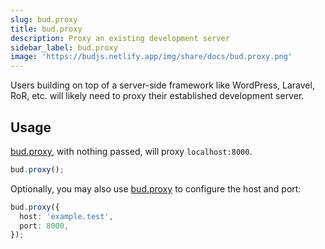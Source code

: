 ```yaml
---
slug: bud.proxy
title: bud.proxy
description: Proxy an existing development server
sidebar_label: bud.proxy
image: 'https://budjs.netlify.app/img/share/docs/bud.proxy.png'
---
```


Users building on top of a server-side framework like WordPress, Laravel, RoR, etc. will likely need to proxy their established development server.

## Usage

[bud.proxy](/docs/bud.proxy), with nothing passed, will proxy `localhost:8000`.

```ts title='bud.config.ts'
bud.proxy();
```

Optionally, you may also use [bud.proxy](/docs/bud.proxy) to configure the host and port:

```ts title='bud.config.ts'
bud.proxy({
  host: 'example.test',
  port: 8000,
});
```
